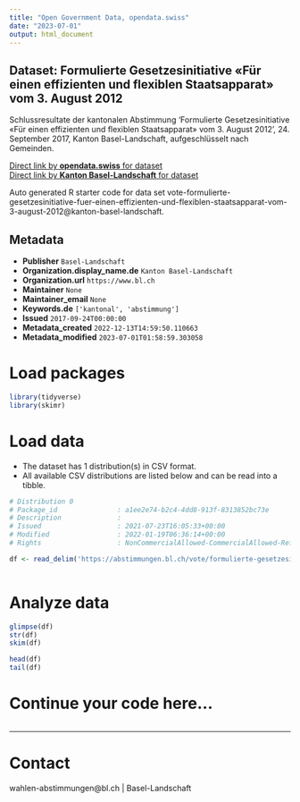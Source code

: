 ```yaml
---
title: "Open Government Data, opendata.swiss"
date: "2023-07-01"
output: html_document
---
```


## Dataset: Formulierte Gesetzesinitiative «Für einen effizienten und flexiblen Staatsapparat» vom 3. August 2012

Schlussresultate der kantonalen Abstimmung 'Formulierte Gesetzesinitiative «Für einen effizienten und flexiblen Staatsapparat» vom 3. August 2012', 24. September 2017, Kanton Basel-Landschaft, aufgeschlüsselt nach Gemeinden.

[Direct link by **opendata.swiss** for dataset](https://opendata.swiss/de/dataset/formulierte-gesetzesinitiative-fur-einen-effizienten-und-flexiblen-staatsapparat-vom-3-aug-2012)<br>
[Direct link by **Kanton Basel-Landschaft** for dataset](https://abstimmungen.bl.ch/vote/formulierte-gesetzesinitiative-fuer-einen-effizienten-und-flexiblen-staatsapparat-vom-3-august-2012/data)

Auto generated R starter code for data set vote-formulierte-gesetzesinitiative-fuer-einen-effizienten-und-flexiblen-staatsapparat-vom-3-august-2012@kanton-basel-landschaft.

## Metadata

- **Publisher** `Basel-Landschaft`
- **Organization.display_name.de** `Kanton Basel-Landschaft`
- **Organization.url** `https://www.bl.ch`
- **Maintainer** `None`
- **Maintainer_email** `None`
- **Keywords.de** `['kantonal', 'abstimmung']`
- **Issued** `2017-09-24T00:00:00`
- **Metadata_created** `2022-12-13T14:59:50.110663`
- **Metadata_modified** `2023-07-01T01:58:59.303058`


# Load packages

```r

library(tidyverse)
library(skimr)

```

# Load data

-   The dataset has 1 distribution(s) in CSV format.
-   All available CSV distributions are listed below and can be read into a tibble.

```r

# Distribution 0
# Package_id               : a1ee2e74-b2c4-4dd8-913f-8313852bc73e
# Description              : 
# Issued                   : 2021-07-23T16:05:33+00:00
# Modified                 : 2022-01-19T06:36:14+00:00
# Rights                   : NonCommercialAllowed-CommercialAllowed-ReferenceRequired

df <- read_delim('https://abstimmungen.bl.ch/vote/formulierte-gesetzesinitiative-fuer-einen-effizienten-und-flexiblen-staatsapparat-vom-3-august-2012/data-csv')



```

# Analyze data

```r

glimpse(df)
str(df)
skim(df)

head(df)
tail(df)

```

# Continue your code here...

```r

```

------------------------------------------------------------------------

# Contact

wahlen-abstimmungen@bl.ch | Basel-Landschaft
